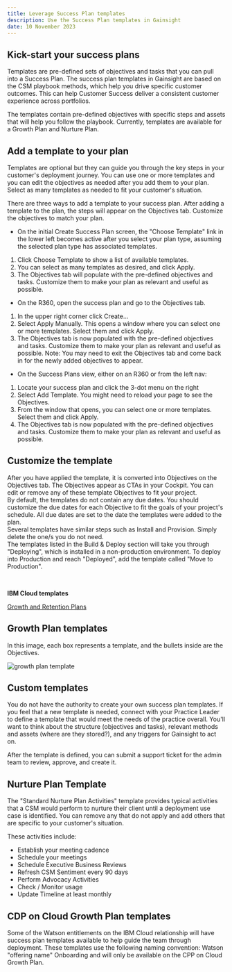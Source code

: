 ```yaml
---
title: Leverage Success Plan templates
description: Use the Success Plan templates in Gainsight
date: 10 November 2023
---
```


<Row>

<Column colMd={9} colLg={9}>

## Kick-start your success plans

Templates are pre-defined sets of objectives and tasks that you can pull into a Success Plan. The success plan templates in Gainsight are based on the CSM playbook methods, which help you drive specific customer outcomes. This can help Customer Success deliver a consistent customer experience across portfolios.

The templates contain pre-defined objectives with specific steps and assets that will help you follow the playbook. Currently, templates are available for a Growth Plan and Nurture Plan.

</Column>
</Row>

<Row>

<Column colMd={9} colLg={9}>


## Add a template to your plan

Templates are optional but they can guide you through the key steps in your customer's deployment journey.  You can use one or more templates and you can edit the objectives as needed after you add them to your plan. Select as many templates as needed to fit your customer's situation.

There are three ways to add a template to your success plan. After adding a template to the plan, the steps will appear on the Objectives tab. Customize the objectives to match your plan.

- On the initial Create Success Plan screen, the "Choose Template" link in the lower left becomes active after you select your plan type, assuming the selected plan type has associated templates.
1. Click Choose Template to show a list of available templates.
2. You can select as many templates as desired, and click Apply.
3. The Objectives tab will populate with the pre-defined objectives and tasks.  Customize them to make your plan as relevant and useful as possible.

- On the R360, open the success plan and go to the Objectives tab. 
1. In the upper right corner click Create...
2. Select Apply Manually.  This opens a window where you can select one or more templates.  Select them and click Apply.
3. The Objectives tab is now populated with the pre-defined objectives and tasks.  Customize them to make your plan as relevant and useful as possible.  Note: You may need to exit the Objectives tab and come back in for the newly added objectives to appear.

- On the Success Plans view, either on an R360 or from the left nav:
1. Locate your success plan and click the 3-dot menu on the right
2. Select Add Template. You might need to reload your page to see the Objectives.
3. From the window that opens, you can select one or more templates.  Select them and click Apply.
4. The Objectives tab is now populated with the pre-defined objectives and tasks.  Customize them to make your plan as relevant and useful as possible.


## Customize the template


After you have applied the template, it is converted into Objectives on the Objectives tab. The Objectives appear as CTAs in your Cockpit.  You can edit or remove any of these template Objectives to fit your project.<br/>
By default, the templates do not contain any due dates.  You should customize the due dates for each Objective to fit the goals of your project's schedule. All due dates are set to the date the templates were added to the plan.<br/>
Several templates have similar steps such as Install and Provision.  Simply delete the one/s you do not need.<br/>
The templates listed in the Build & Deploy section will take you through "Deploying", which is installed in a non-production environment.  To deploy into Production and reach "Deployed", add the template called "Move to Production".


</Column>

<Column colMd={3} colLg={3}>

<br/>

<Aside>

**IBM Cloud templates**

<a href='https://w3.ibm.com/w3publisher/customersuccess/community-connections/public-cloud-community/playbooks' target='_blank' rel='noreferrer noopener'>Growth and Retention Plans</a>


</Aside>


</Column>

</Row>

<Row>

<Column colMd={9} colLg={9}>

## Growth Plan templates

In this image, each box represents a template, and the bullets inside are the Objectives. 

![growth plan template](../../images/growth-plan-template.png)

## Custom templates


You do not have the authority to create your own success plan templates.  If you feel that a new template is needed, connect with your Practice Leader to define a template that would meet the needs of the practice overall.  You'll want to think about the structure (objectives and tasks), relevant methods and assets (where are they stored?), and any triggers for Gainsight to act on.

After the template is defined, you can submit a support ticket for the admin team to review, approve, and create it.



## Nurture Plan Template

The "Standard Nurture Plan Activities" template provides typical activities that a CSM would perform to nurture their client until a deployment use case is identified.  You can remove any that do not apply and add others that are specific to your customer's situation.

These activities include:

- Establish your meeting cadence<br/>
- Schedule your meetings<br/>
- Schedule Executive Business Reviews<br/>
- Refresh CSM Sentiment every 90 days<br/>
- Perform Advocacy Activities<br/>
- Check / Monitor usage<br/>
- Update Timeline at least monthly

## CDP on Cloud Growth Plan templates

Some of the Watson entitlements on the IBM Cloud relationship will have success plan templates available to help guide the team through deployment.  These templates use the following naming convention: Watson "offering name" Onboarding and will only be available on the CPP on Cloud Growth Plan.

</Column>
</Row>
